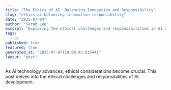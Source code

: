 ```yaml
---
title: "The Ethics of AI: Balancing Innovation and Responsibility"
slug: "ethics-ai-balancing-innovation-responsibility"
date: "2025-07-04"
author: "Sarah Lee"
excerpt: "Exploring the ethical challenges and responsibilities in AI development."
tags:
  - ai
published: true
featured: true
generated_at: "2025-07-07T10:00:43.815441"
layout: "post"
---
```


As AI technology advances, ethical considerations become crucial. This post delves into the ethical challenges and responsibilities of AI development.